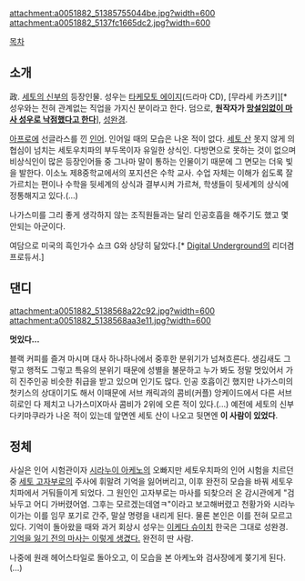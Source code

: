 attachment:a0051882_51385755044be.jpg?width=600
attachment:a0051882_5137fc1665dc2.jpg?width=600

[[목차]]
== 소개 ==
政. [[세토의 신부]]의 등장인물. 성우는 [[타케모토 에이지]](드라마 CD), [무라세 카츠키][* 성우와는 전혀 관계없는 직업을 가지신 분이라고 한다. 덤으로, '''원작자가 [http://bbs2.ruliweb.daum.net/gaia/do/ruliweb/default/hobby/1208/read?articleId=15046289&objCate1=&bbsId=G005&searchKey=subjectNcontent&itemGroupId=&itemId=75&sortKey=depth&searchValue=%EC%84%B8%ED%86%A0%EC%9D%98%EC%8B%A0%EB%B6%80&platformId=&pageIndex=1 망설임없이 마사 성우로 낙점했다고 한다]'''], [[성완경]].

[[아프로]]에 선글라스를 낀 [[인어]]. 인어일 때의 모습은 나온 적이 없다. [[세토 산]] 못지 않게 의협심이 넘치는 세토우치파의 부두목이자 유일한 상식인. 다방면으로 못하는 것이 없으며 비상식인이 많은 등장인어들 중 그나마 말이 통하는 인물이기 때문에 그 면모는 더욱 빛을 발한다. 이소노 제8중학교에서의 포지션은 수학 교사. 수업 자체는 이해가 쉽도록 잘 가르치는 편이나 수학을 뒷세계의 상식과 결부시켜 가르쳐, 학생들이 뒷세계의 상식에 정통해지고 있다.(...)

나가스미를 그리 좋게 생각하지 않는 조직원들과는 달리 인공호흡을 해주기도 했고 몇 안되는 아군이다.

여담으로 미국의 흑인가수 쇼크 G와 상당히 닮았다.[* [[Digital Underground]]의 리더겸 프로듀서.]

== 댄디 ==
attachment:a0051882_5138568a22c92.jpg?width=600
attachment:a0051882_5138568aa3e11.jpg?width=600

'''멋있다...'''

블랙 커피를 즐겨 마시며 대사 하나하나에서 중후한 분위기가 넘쳐흐른다. 생김새도 그렇고 행적도 그렇고 특유의 분위기 때문에 성별을 불문하고 누가 봐도 정말 멋있어서 가히 진주인공 비슷한 취급을 받고 있으며 인기도 많다. 인공 호흡이긴 했지만 나가스미의 첫키스의 상대이기도 해서 이때문에 서브 캐릭과의 콤비(커플) 앙케이드에서 다른 서브 히로인 다 제치고 나가스미X마사 콤비가 2위에 오른 적이 있다.(...) 예전에 세토의 신부 다키마쿠라가 나온 적이 있는데 앞면엔 세토 산이 나오고 뒷면엔 '''이 사람이 있었다'''.

== 정체 ==
사실은 인어 시험관이자 [[시라누이 아케노]]의 오빠지만 세토우치파의 인어 시험을 치르던 중 [[세토 고자부로]]의 주사에 휘말려 기억을 잃어버리고, 이후 완전히 모습을 바꿔 세토우치파에서 거둬들이게 되었다. 그 원인인 고자부로는 마사를 되찾으러 온 감시관에게 "검 놔두고 어디 가버렸어염. 그후는 모르겠는데염ㅋ"이라고 보고해버렸고 천황가와 시라누이가는 이를 임무 포기로 간주, 말살 명령을 내리게 된다. 물론 본인은 이를 전혀 모르고 있다. 기억이 돌아왔을 때와 과거 회상시 성우는 [[이케다 슈이치]] 한국은 그대로 성완경. [http://pds5.egloos.com/pds/200706/21/75/d0008075_08060177.jpg 기억을 잃기 전의 마사는 이렇게 생겼다.] 완전히 딴 사람.

나중에 원래 헤어스타일로 돌아오고, 이 모습을 본 아케노와 검사장에게 쫒기게 된다.(...)
